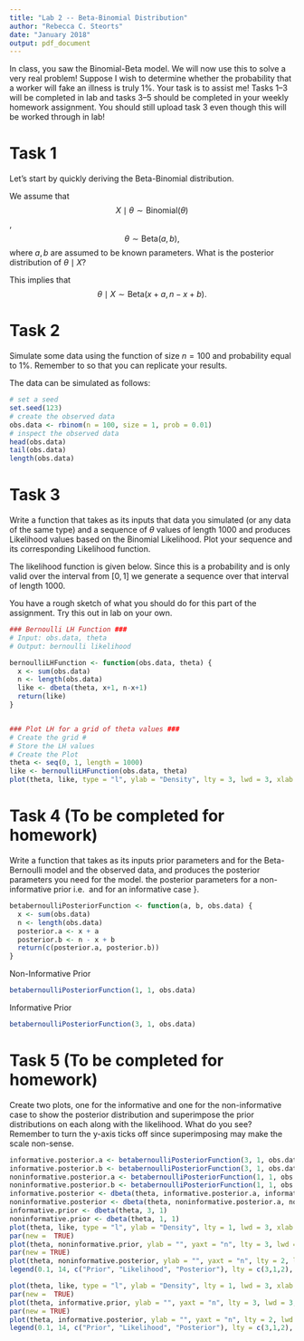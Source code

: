 ```yaml
---
title: "Lab 2 -- Beta-Binomial Distribution"
author: "Rebecca C. Steorts"
date: "January 2018"
output: pdf_document
---
```


In class, you saw the Binomial-Beta model. We will now use this to solve a very real problem! Suppose I wish to determine whether the probability that a worker will fake an illness is truly 1\%. Your task is to assist me! Tasks 1--3 will be completed in lab and tasks 3--5 should be completed in your weekly homework assignment. You should still upload task 3 even though this will be worked through in lab! 

# Task 1

Let's start by quickly deriving the Beta-Binomial distribution. 

We assume that 
$$X\mid \theta \sim \text{Binomial} (\theta)$$,
$$\theta \sim \text{Beta}(a,b),$$
where $a,b$ are assumed to be known parameters. What is the posterior distribution of $\theta \mid X$?

\begin{align}
p(\theta \mid X) &\propto 
p(X \mid \theta) p(\theta) \\
&\propto \theta^{x} 
(1 - \theta)^{(n-x)} \times \theta^{(a-1)} (1 - \theta)^{(b-1)}\\
&\propto \theta^{x + a -1} (1 - \theta)^{(n-x + b -1)}.
\end{align}

This implies that 
$$\theta \mid X \sim \text{Beta}(x+a,n-x+b).$$



# Task 2

Simulate some data using the \textsf{rbinom} function of size $n = 100$ and probability equal to 1\%. Remember to \textsf{set.seed(123)} so that you can replicate your results.

The data can be simulated as follows:
```r
# set a seed
set.seed(123)
# create the observed data
obs.data <- rbinom(n = 100, size = 1, prob = 0.01)
# inspect the observed data
head(obs.data)
tail(obs.data)
length(obs.data)
```

# Task 3

Write a function that takes as its inputs that data you simulated (or any data of the same type) and a sequence of $\theta$ values of length 1000 and produces Likelihood values based on the Binomial Likelihood. Plot your sequence and its corresponding Likelihood function.

The likelihood function is given below. Since this is a probability and is only valid over the interval from $[0, 1]$ we generate a sequence over that interval of length 1000.

You have a rough sketch of what you should do for this part of the assignment. Try this out in lab on your own. 

```r
### Bernoulli LH Function ###
# Input: obs.data, theta
# Output: bernoulli likelihood

bernoulliLHFunction <- function(obs.data, theta) {
  x <- sum(obs.data)
  n <- length(obs.data)
  like <- dbeta(theta, x+1, n-x+1)
  return(like)
}


### Plot LH for a grid of theta values ###
# Create the grid #
# Store the LH values
# Create the Plot
theta <- seq(0, 1, length = 1000)
like <- bernoulliLHFunction(obs.data, theta)
plot(theta, like, type = "l", ylab = "Density", lty = 3, lwd = 3, xlab = expression(theta))
```



# Task 4 (To be completed for homework)

Write a function that takes as its inputs  prior parameters \textsf{a} and \textsf{b} for the Beta-Bernoulli model and the observed data, and produces the posterior parameters you need for the model. \textbf{Generate and print} the posterior parameters for a non-informative prior i.e. \textsf{(a,b) = (1,1)} and for an informative case \textsf{(a,b) = (3,1)}}.

```r
betabernoulliPosteriorFunction <- function(a, b, obs.data) {
  x <- sum(obs.data)
  n <- length(obs.data)
  posterior.a <- x + a
  posterior.b <- n - x + b
  return(c(posterior.a, posterior.b))
}
```

Non-Informative Prior

```r
betabernoulliPosteriorFunction(1, 1, obs.data)
```

Informative Prior

```r
betabernoulliPosteriorFunction(3, 1, obs.data)
```

# Task 5 (To be completed for homework)

Create two plots, one for the informative and one for the non-informative case to show the posterior distribution and superimpose the prior distributions on each along with the likelihood. What do you see? Remember to turn the y-axis ticks off since superimposing may make the scale non-sense.


```r
informative.posterior.a <- betabernoulliPosteriorFunction(3, 1, obs.data)[1]
informative.posterior.b <- betabernoulliPosteriorFunction(3, 1, obs.data)[2]
noninformative.posterior.a <- betabernoulliPosteriorFunction(1, 1, obs.data)[1]
noninformative.posterior.b <- betabernoulliPosteriorFunction(1, 1, obs.data)[2]
informative.posterior <- dbeta(theta, informative.posterior.a, informative.posterior.b)
noninformative.posterior <- dbeta(theta, noninformative.posterior.a, noninformative.posterior.b)
informative.prior <- dbeta(theta, 3, 1)
noninformative.prior <- dbeta(theta, 1, 1)
plot(theta, like, type = "l", ylab = "Density", lty = 1, lwd = 3, xlab = expression(theta))
par(new =  TRUE)
plot(theta, noninformative.prior, ylab = "", yaxt = "n", lty = 3, lwd = 3, xlab = "", type = "l")
par(new = TRUE)
plot(theta, noninformative.posterior, ylab = "", yaxt = "n", lty = 2, lwd = 3, xlab = "", type = "l")
legend(0.1, 14, c("Prior", "Likelihood", "Posterior"), lty = c(3,1,2), lwd = c(3,3,3))
```

```r
plot(theta, like, type = "l", ylab = "Density", lty = 1, lwd = 3, xlab = expression(theta))
par(new =  TRUE)
plot(theta, informative.prior, ylab = "", yaxt = "n", lty = 3, lwd = 3, xlab = "", type = "l")
par(new = TRUE)
plot(theta, informative.posterior, ylab = "", yaxt = "n", lty = 2, lwd = 3, xlab = "", type = "l")
legend(0.1, 14, c("Prior", "Likelihood", "Posterior"), lty = c(3,1,2), lwd = c(3,3,3))
```

